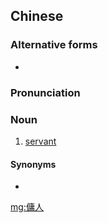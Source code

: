 {{also|佣人}}
==Chinese==
{{zh-forms|s=佣人}}

===Alternative forms===
* {{l|zh|用人}}

===Pronunciation===
{{zh-pron
|m=yōngrén,yòngrén,yòngren,1nb=Standard,2nb=common variant,3nb=common variant
|c=jung4 jan4
|cat=n
}}

===Noun===
{{zh-noun}}

# [[servant]]

====Synonyms====
* {{zh-l|僕人}}

[[mg:傭人]]